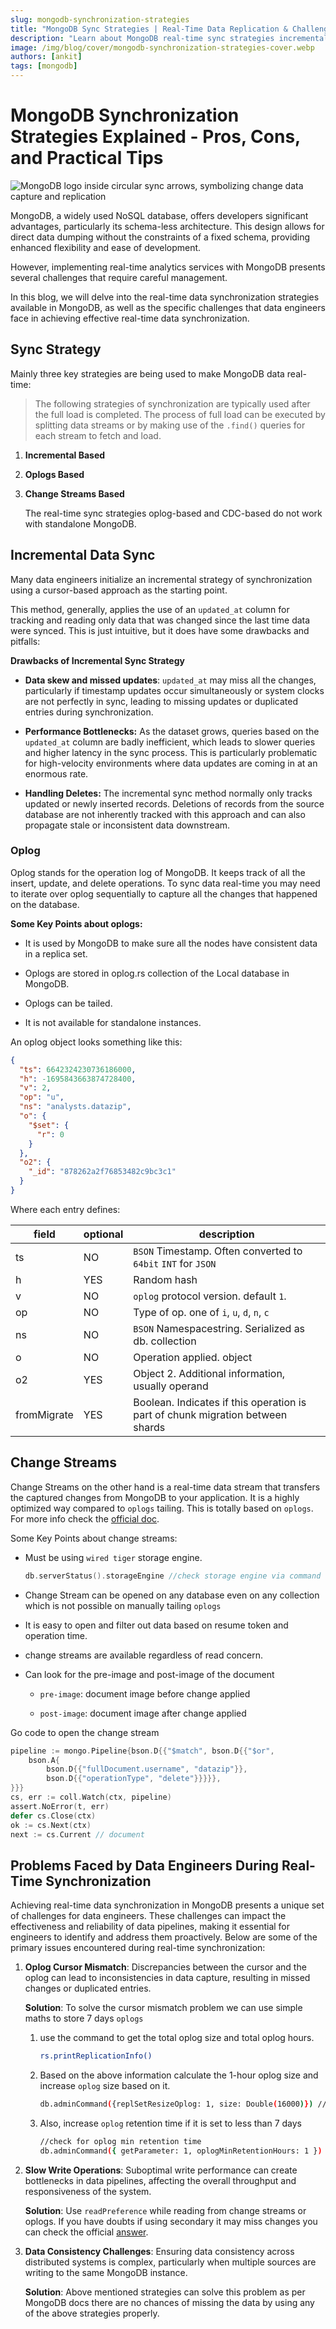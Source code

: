 ```yaml
---
slug: mongodb-synchronization-strategies
title: "MongoDB Sync Strategies | Real-Time Data Replication & Challenges"
description: "Learn about MongoDB real-time sync strategies incremental, oplog-based, change streams, and how to overcome common data engineering challenges."
image: /img/blog/cover/mongodb-synchronization-strategies-cover.webp
authors: [ankit]
tags: [mongodb]
---
```


# MongoDB Synchronization Strategies Explained - Pros, Cons, and Practical Tips

![MongoDB logo inside circular sync arrows, symbolizing change data capture and replication](/img/blog/cover/mongodb-synchronization-strategies-cover.webp)

MongoDB, a widely used NoSQL database, offers developers significant advantages, particularly its schema-less architecture. This design allows for direct data dumping without the constraints of a fixed schema, providing enhanced flexibility and ease of development.

However, implementing real-time analytics services with MongoDB presents several challenges that require careful management.

In this blog, we will delve into the real-time data synchronization strategies available in MongoDB, as well as the specific challenges that data engineers face in achieving effective real-time data synchronization.

## Sync Strategy

Mainly three key strategies are being used to make MongoDB data real-time:

> The following strategies of synchronization are typically used after the full load is completed. The process of full load can be executed by splitting data streams or by making use of the `.find()` queries for each stream to fetch and load.

1. **Incremental Based**
    
2. **Oplogs Based**
    
3. **Change Streams Based**
    
    The real-time sync strategies oplog-based and CDC-based do not work with standalone MongoDB.
    

## Incremental Data Sync

Many data engineers initialize an incremental strategy of synchronization using a cursor-based approach as the starting point.

This method, generally, applies the use of an `updated_at` column for tracking and reading only data that was changed since the last time data were synced. This is just intuitive, but it does have some drawbacks and pitfalls:

**Drawbacks of Incremental Sync Strategy**

* **Data skew and missed updates**: `updated_at` may miss all the changes, particularly if timestamp updates occur simultaneously or system clocks are not perfectly in sync, leading to missing updates or duplicated entries during synchronization.
    
* **Performance Bottlenecks:** As the dataset grows, queries based on the `updated_at` column are badly inefficient, which leads to slower queries and higher latency in the sync process. This is particularly problematic for high-velocity environments where data updates are coming in at an enormous rate.
    
* **Handling Deletes:** The incremental sync method normally only tracks updated or newly inserted records. Deletions of records from the source database are not inherently tracked with this approach and can also propagate stale or inconsistent data downstream.
    

### Oplog

Oplog stands for the operation log of MongoDB. It keeps track of all the insert, update, and delete operations. To sync data real-time you may need to iterate over oplog sequentially to capture all the changes that happened on the database.

**Some Key Points about oplogs:**

* It is used by MongoDB to make sure all the nodes have consistent data in a replica set.
    
* Oplogs are stored in oplog.rs collection of the Local database in MongoDB.
    
* Oplogs can be tailed.
    
* It is not available for standalone instances.
    

An oplog object looks something like this:

```json
{
  "ts": 6642324230736186000,
  "h": -1695843663874728400,
  "v": 2,
  "op": "u",
  "ns": "analysts.datazip",
  "o": {
    "$set": {
      "r": 0
    }
  },
  "o2": {
    "_id": "878262a2f76853482c9bc3c1"
  }
}
```

Where each entry defines:

| **field** | **optional** | **description** |
| --- | --- | --- |
| ts | NO | `BSON` Timestamp. Often converted to `64bit` `INT` for `JSON` |
| h | YES | Random hash |
| v | NO | `oplog` protocol version. default `1`. |
| op | NO | Type of op. one of `i`, `u`, `d`, `n`, `c` |
| ns | NO | `BSON` Namespacestring. Serialized as db. collection |
| o | NO | Operation applied. object |
| o2 | YES | Object 2. Additional information, usually operand |
| fromMigrate | YES | Boolean. Indicates if this operation is part of chunk migration between shards |

## Change Streams

Change Streams on the other hand is a real-time data stream that transfers the captured changes from MongoDB to your application. It is a highly optimized way compared to `oplogs` tailing. This is totally based on `oplogs`. For more info check the [official doc](https://www.mongodb.com/blog/post/change-streams-mongodb-6-0-support-pre-post-image-retrieval-ddl-operations#:~:text=Introduced%20with%20MongoDB%203.6%2C%20a%20MongoDB%20change%20stream%20is%20an%20API%20on%20top%20of%20the%20operations%20log%20\(oplog\)%20that%20allows%20users%20to%20subscribe%20their%20applications%20to%20data%20changes%20in%20a%20collection%2C%20database%2C%20or%20entire%20deployment).

Some Key Points about change streams:

* Must be using `wired tiger` storage engine.
    
    ```go
    db.serverStatus().storageEngine //check storage engine via command
    ```
    
* Change Stream can be opened on any database even on any collection which is not possible on manually tailing `oplogs`
    
* It is easy to open and filter out data based on resume token and operation time.
    
* change streams are available regardless of read concern.
    
* Can look for the pre-image and post-image of the document
    
    * `pre-image`: document image before change applied
        
    * `post-image`: document image after change applied
        

Go code to open the change stream

```go
pipeline := mongo.Pipeline{bson.D{{"$match", bson.D{{"$or",
	bson.A{
		bson.D{{"fullDocument.username", "datazip"}},
		bson.D{{"operationType", "delete"}}}}},
}}}
cs, err := coll.Watch(ctx, pipeline)
assert.NoError(t, err)
defer cs.Close(ctx)
ok := cs.Next(ctx)
next := cs.Current // document
```

## Problems Faced by Data Engineers During Real-Time Synchronization

Achieving real-time data synchronization in MongoDB presents a unique set of challenges for data engineers. These challenges can impact the effectiveness and reliability of data pipelines, making it essential for engineers to identify and address them proactively. Below are some of the primary issues encountered during real-time synchronization:

1. **Oplog Cursor Mismatch**: Discrepancies between the cursor and the oplog can lead to inconsistencies in data capture, resulting in missed changes or duplicated entries.
    
    **Solution**: To solve the cursor mismatch problem we can use simple maths to store 7 days `oplogs`
    
    1. use the command to get the total oplog size and total oplog hours.
        
        ```bash
        rs.printReplicationInfo()
        ```
        
    2. Based on the above information calculate the 1-hour oplog size and increase `oplog` size based on it.
        
        ```bash
        db.adminCommand({replSetResizeOplog: 1, size: Double(16000)}) // size is in mb's
        ```
        
    3. Also, increase `oplog` retention time if it is set to less than 7 days
        
        ```bash
        //check for oplog min retention time
        db.adminCommand({ getParameter: 1, oplogMinRetentionHours: 1 })
        ```
        
2. **Slow Write Operations**: Suboptimal write performance can create bottlenecks in data pipelines, affecting the overall throughput and responsiveness of the system.
    
    **Solution**: Use `readPreference` while reading from change streams or oplogs. If you have doubts if using secondary it may miss changes you can check the official [answer](https://www.mongodb.com/community/forums/t/consume-change-streams-from-secondary-nodes/164101/4).
    
3. **Data Consistency Challenges**: Ensuring data consistency across distributed systems is complex, particularly when multiple sources are writing to the same MongoDB instance.
    
    **Solution**: Above mentioned strategies can solve this problem as per MongoDB docs there are no chances of missing the data by using any of the above strategies properly.
    

<BlogCTA/>